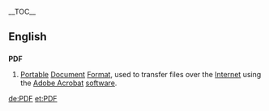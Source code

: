 {{wikipedia}}__TOC__
==English==
==={{Initialism}}===
'''PDF'''
#[[Portable]] [[Document]] [[Format]], used to transfer files over the [[Internet]] using the [[w:Adobe Acrobat|Adobe Acrobat]] [[software]].

[[de:PDF]]
[[et:PDF]]